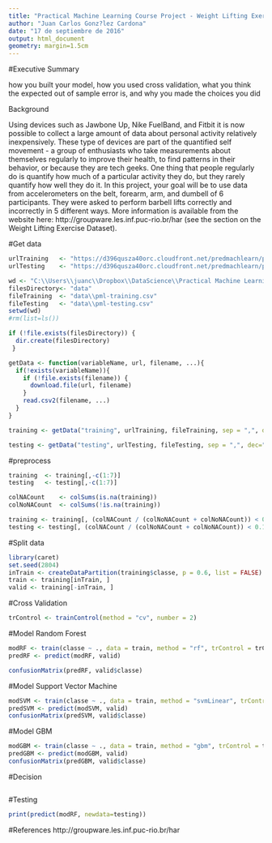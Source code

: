 ```yaml
---
title: "Practical Machine Learning Course Project - Weight Lifting Exercise"
author: "Juan Carlos Gonz?lez Cardona"
date: "17 de septiembre de 2016"
output: html_document
geometry: margin=1.5cm
---
```

#Executive Summary


how you built your model, how you used cross validation, what you think the expected out of sample error is, and why you made the choices you did


Background

Using devices such as Jawbone Up, Nike FuelBand, and Fitbit it is now possible to collect a large amount of data about personal activity relatively inexpensively. These type of devices are part of the quantified self movement - a group of enthusiasts who take measurements about themselves regularly to improve their health, to find patterns in their behavior, or because they are tech geeks. One thing that people regularly do is quantify how much of a particular activity they do, but they rarely quantify how well they do it. In this project, your goal will be to use data from accelerometers on the belt, forearm, arm, and dumbell of 6 participants. They were asked to perform barbell lifts correctly and incorrectly in 5 different ways. More information is available from the website here: http://groupware.les.inf.puc-rio.br/har (see the section on the Weight Lifting Exercise Dataset).



#Get data
```r
urlTraining   <- "https://d396qusza40orc.cloudfront.net/predmachlearn/pml-training.csv"
urlTesting    <- "https://d396qusza40orc.cloudfront.net/predmachlearn/pml-testing.csv"

wd <- "C:\\Users\\juanc\\Dropbox\\DataScience\\Practical Machine Learning\\Project\\JHU-PracticalMachineLearning"
filesDirectory<- "data"
fileTraining  <- "data\\pml-training.csv"
fileTesting   <- "data\\pml-testing.csv"
setwd(wd)
#rm(list=ls())

if (!file.exists(filesDirectory)) {
  dir.create(filesDirectory)
 }

getData <- function(variableName, url, filename, ...){
  if(!exists(variableName)){
    if (!file.exists(filename)) { 
      download.file(url, filename)
    }
    read.csv2(filename, ...)
  }
}

training <- getData("training", urlTraining, fileTraining, sep = ",", dec=".", quote = "\"", na.strings = c("NA","#DIV/0!",""))

testing <- getData("testing", urlTesting, fileTesting, sep = ",", dec=".", quote = "\"", na.strings = c("NA","#DIV/0!",""))
```


#preprocess
```r
training  <- training[,-c(1:7)]
testing   <- testing[,-c(1:7)]

colNACount    <- colSums(is.na(training)) 
colNoNACount  <- colSums(!is.na(training))

training <- training[, (colNACount / (colNoNACount + colNoNACount)) < 0.10 ]
testing <- testing[, (colNACount / (colNoNACount + colNoNACount)) < 0.10 ]
```

#Split data
```r
library(caret)
set.seed(2804) 
inTrain <- createDataPartition(training$classe, p = 0.6, list = FALSE)
train <- training[inTrain, ]
valid <- training[-inTrain, ]
```

#Cross Validation
```r
trControl <- trainControl(method = "cv", number = 2)
```

#Model Random Forest
```r
modRF <- train(classe ~ ., data = train, method = "rf", trControl = trControl)
predRF <- predict(modRF, valid)

confusionMatrix(predRF, valid$classe)
```

#Model Support Vector Machine
```r
modSVM <- train(classe ~ ., data = train, method = "svmLinear", trControl = trControl)
predSVM <- predict(modSVM, valid)
confusionMatrix(predSVM, valid$classe)
```

#Model GBM
```r
modGBM <- train(classe ~ ., data = train, method = "gbm", trControl = trControl, verbose = FALSE)
predGBM <- predict(modGBM, valid)
confusionMatrix(predGBM, valid$classe)
```

#Decision
```r


```

#Testing
```r
print(predict(modRF, newdata=testing))

```

#References
http://groupware.les.inf.puc-rio.br/har
